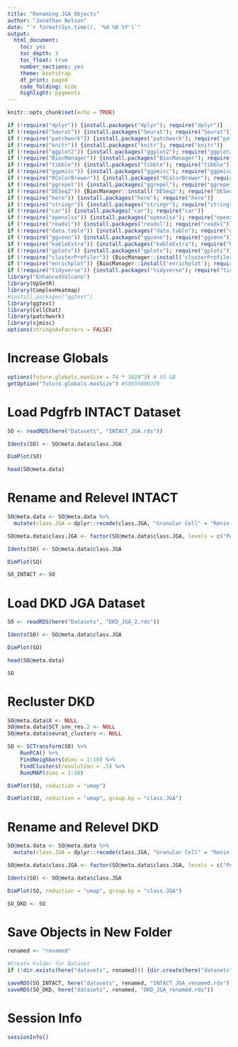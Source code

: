 ```yaml
---
title: "Renaming JGA Objects"
author: "Jonathan Nelson"
date: "`r format(Sys.time(), '%d %B %Y')`"
output:
  html_document: 
    toc: yes
    toc_depth: 3
    toc_float: true
    number_sections: yes
    theme: bootstrap
    df_print: paged
    code_folding: hide
    highlight: pygments
---
```


```r
knitr::opts_chunk$set(echo = TRUE)
```


```r

if (!require("dplyr")) {install.packages("dplyr"); require("dplyr")}
if (!require("Seurat")) {install.packages("Seurat"); require("Seurat")}
if (!require("patchwork")) {install.packages("patchwork"); require("patchwork")}
if (!require("knitr")) {install.packages("knitr"); require("knitr")}
if (!require("ggplot2")) {install.packages("ggplot2"); require("ggplot2")}
if (!require("BiocManager")) {install.packages("BiocManager"); require("BiocManager")}
if (!require("tibble")) {install.packages("tibble"); require("tibble")}
if (!require("ggpmisc")) {install.packages("ggpmisc"); require("ggpmisc")}
if (!require("RColorBrewer")) {install.packages("RColorBrewer"); require("RColorBrewer")} #color
if (!require("ggrepel")) {install.packages("ggrepel"); require("ggrepel")}
if (!require("DESeq2")) {BiocManager::install('DESeq2'); require("DESeq2")}
if (!require("here")) {install.packages("here"); require("here")}
if (!require("stringr")) {install.packages("stringr"); require("stringr")}
if (!require("car")) {install.packages("car"); require("car")}
if (!require("openxlsx")) {install.packages("openxlsx"); require("openxlsx")}
if (!require("readxl")) {install.packages("readxl"); require("readxl")}
if (!require("data.table")) {install.packages("data.table"); require("data.table")}
if (!require("ggvenn")) {install.packages("ggvenn"); require("ggvenn")}
if (!require("kableExtra")) {install.packages("kableExtra"); require("kableExtra")} # for color brewer
if (!require("gplots")) {install.packages("gplots"); require("gplots")} # for color brewer
if (!require("clusterProfiler")) {BiocManager::install('clusterProfiler'); require("clusterProfiler")}
if (!require("enrichplot")) {BiocManager::install('enrichplot'); require("enrichplot")}
if (!require("tidyverse")) {install.packages("tidyverse"); require("tidyverse")} # for data frame transformation
library("EnhancedVolcano")
library(UpSetR)
library(ComplexHeatmap)
#install.packages("ggtext")
library(ggtext)
library(CellChat)
library(patchwork)
library(sjmisc)
options(stringsAsFactors = FALSE)

```

# Increase Globals

```r
options(future.globals.maxSize = 74 * 1024^3) # 55 GB
getOption("future.globals.maxSize") #59055800320
```


# Load Pdgfrb INTACT Dataset

```r

SO <- readRDS(here("Datasets", "INTACT_JGA.rds"))

Idents(SO) <- SO@meta.data$class.JGA

DimPlot(SO)

head(SO@meta.data)

```

# Rename and Relevel INTACT

```r

SO@meta.data <- SO@meta.data %>%
  mutate(class.JGA = dplyr::recode(class.JGA, "Granular Cell" = "Renin Cell"))

SO@meta.data$class.JGA <- factor(SO@meta.data$class.JGA, levels = c("Pericyte", "Efferent VSMC", "Afferent VSMC", "Renin Cell", "EG Mesangial Cell", "IG Mesangial Cell")) 

Idents(SO) <- SO@meta.data$class.JGA

DimPlot(SO)

SO_INTACT <- SO

```

# Load DKD JGA Dataset

```r

SO <- readRDS(here("Datasets", "DKD_JGA_2.rds"))

Idents(SO) <- SO@meta.data$class.JGA

DimPlot(SO)

head(SO@meta.data)

SO

```

# Recluster DKD

```r

SO@meta.data$X <- NULL
SO@meta.data$SCT_snn_res.2 <- NULL
SO@meta.data$seurat_clusters <- NULL

SO <- SCTransform(SO) %>%
    RunPCA() %>%
    FindNeighbors(dims = 1:10) %>%
    FindClusters(resolution = .5) %>%
    RunUMAP(dims = 1:10)

DimPlot(SO, reduction = "umap")

DimPlot(SO, reduction = "umap", group.by = "class.JGA")


```

# Rename and Relevel DKD

```r

SO@meta.data <- SO@meta.data %>%
  mutate(class.JGA = dplyr::recode(class.JGA, "Granular Cell" = "Renin Cell"))

SO@meta.data$class.JGA <- factor(SO@meta.data$class.JGA, levels = c("Pericyte", "Efferent VSMC", "Afferent VSMC", "Renin Cell", "EG Mesangial Cell", "IG Mesangial Cell")) 

Idents(SO) <- SO@meta.data$class.JGA

DimPlot(SO, reduction = "umap", group.by = "class.JGA")

SO_DKD <- SO

```

# Save Objects in New Folder

```r

renamed <- "renamed"

#Create Folder for Dataset
if (!dir.exists(here("datasets", renamed))) {dir.create(here("datasets", renamed))}

saveRDS(SO_INTACT, here("datasets", renamed, "INTACT_JGA_renamed.rds"))
saveRDS(SO_DKD, here("datasets", renamed, "DKD_JGA_renamed.rds"))
```

# Session Info

```r

sessionInfo()

```


  